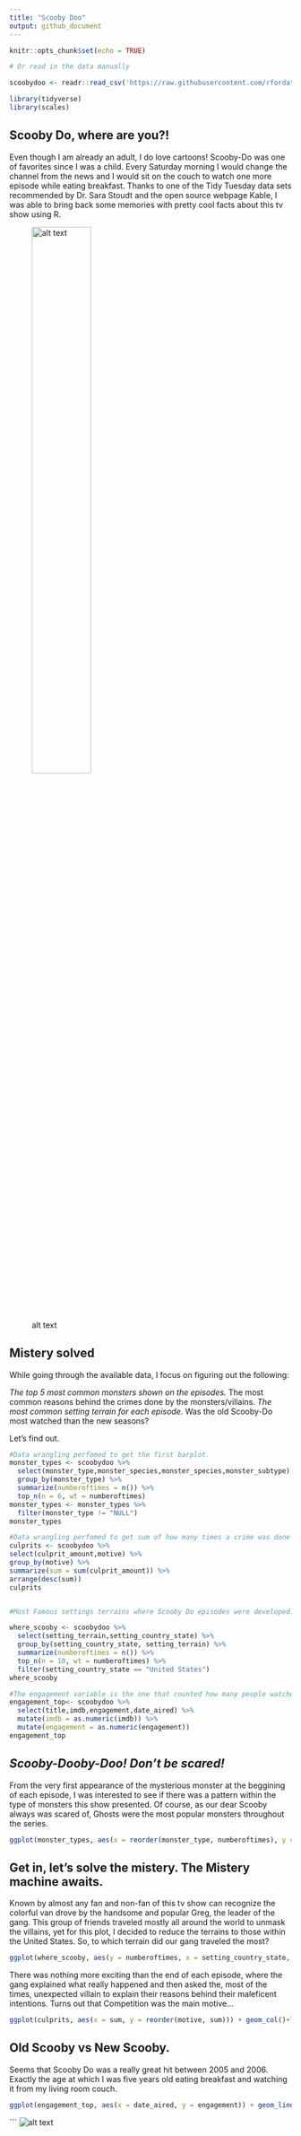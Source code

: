 ```yaml
---
title: "Scooby Doo"
output: github_document
---
```


```r
knitr::opts_chunk$set(echo = TRUE)

# Or read in the data manually

scoobydoo <- readr::read_csv('https://raw.githubusercontent.com/rfordatascience/tidytuesday/master/data/2021/2021-07-13/scoobydoo.csv')

library(tidyverse)
library(scales)
```

## Scooby Do, where are you?!
Even though I am already an adult, I do love cartoons! Scooby-Do was one of favorites since I was a child. Every Saturday morning I would change the channel from the news and I would sit on the couch to watch one more episode while eating breakfast. Thanks to one of the Tidy Tuesday data sets recommended by Dr. Sara Stoudt and the open source webpage Kable, I was able to bring back some memories with pretty cool facts about this tv show using R.

![alt text](scooby.jpeg){width=50%}


## Mistery solved
While going through the available data, I focus on figuring out the following: 

*The top 5 most common monsters shown on the episodes. 
*The most common reasons behind the crimes done by the monsters/villains. 
*The most common setting terrain for each episode. 
*Was the old Scooby-Do most watched than the new seasons? 

Let's find out. 

```r
#Data wrangling perfomed to get the first barplot.
monster_types <- scoobydoo %>%
  select(monster_type,monster_species,monster_species,monster_subtype) %>%
  group_by(monster_type) %>%
  summarize(numberoftimes = n()) %>%
  top_n(n = 6, wt = numberoftimes)
monster_types <- monster_types %>%
  filter(monster_type != "NULL")
monster_types

#Data wrangling perfomed to get sum of how many times a crime was done under the same purpose to later showcase it through a horizontal barplot. 
culprits <- scoobydoo %>%
select(culprit_amount,motive) %>%
group_by(motive) %>%
summarize(sum = sum(culprit_amount)) %>%
arrange(desc(sum))
culprits


#Most Famous settings terrains where Scooby Do episodes were developed. For this visualization, I reduced the terrain scenarios to only those that happened in the United States. 

where_scooby <- scoobydoo %>% 
  select(setting_terrain,setting_country_state) %>% 
  group_by(setting_country_state, setting_terrain) %>% 
  summarize(numberoftimes = n()) %>%
  top_n(n = 10, wt = numberoftimes) %>%
  filter(setting_country_state == "United States")
where_scooby

#The engagement variable is the one that counted how many people watched the episode on the date it was on air. 
engagement_top<- scoobydoo %>% 
  select(title,imdb,engagement,date_aired) %>%
  mutate(imdb = as.numeric(imdb)) %>%
  mutate(engagement = as.numeric(engagement))
engagement_top


```

## _Scooby-Dooby-Doo!_ *Don't be scared!* 
From the very first appearance of the mysterious monster at the beggining of each episode, I was interested to see if there was a pattern within the type of monsters this show presented. Of course, as our dear Scooby always was scared of, Ghosts were the most popular monsters throughout the series. 

```r

ggplot(monster_types, aes(x = reorder(monster_type, numberoftimes), y = numberoftimes)) + geom_col() + labs(x = "Type of Monster", y = "Number of times shown", title = "Top 5 types of monsters shown in Scooby Doo episodes", subtitle = "Null data not shown" )+ theme(element_blank())
```
                                                                                                


## Get in, let's solve the mistery. The Mistery machine awaits. 

Known by almost any fan and non-fan of this tv show can recognize the colorful van drove by the handsome and popular Greg, the leader of the gang. This group of friends traveled mostly all around the world to unmask the villains, yet for this plot, I decided to reduce the terrains to those within the United States. So, to which terrain did our gang traveled the most? 

```r
ggplot(where_scooby, aes(y = numberoftimes, x = setting_country_state, col = setting_terrain)) + geom_jitter()+ labs(x = "", y = "Number of times", title = "Most common setting terrain where episode was located", col = "Terrain")+ theme(element_blank()) + scale_color_brewer(palette = "Paired")
```


There was nothing more exciting than the end of each episode, where the gang explained what really happened and then asked the, most of the times, unexpected villain to explain their reasons behind their maleficent intentions. Turns out that Competition was the main motive...

```r
ggplot(culprits, aes(x = sum, y = reorder(motive, sum))) + geom_col()+labs(title = "Most famous motive behind crimes",x= "Sum of times crime was perfomed", y = "Motive behind crime")+ theme(element_blank())
```


## Old Scooby vs New Scooby. 
Seems that Scooby Do was a really great hit between 2005 and 2006. Exactly the age at which I was five years old eating breakfast and watching it from my living room couch. 

```r
ggplot(engagement_top, aes(x = date_aired, y = engagement)) + geom_line()+ theme_bw() + labs(x = "Date aired", y = "Engagement", title = "When was Scooby Doo most watched?")
```
```
![alt text](scoobywhereareyou.jpg)


